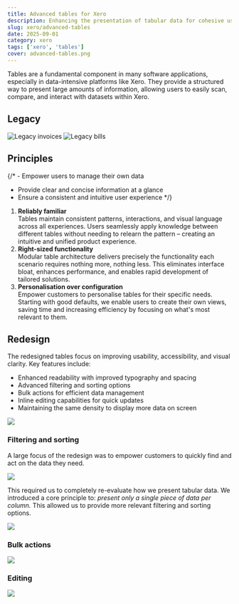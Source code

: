 ```yaml
---
title: Advanced tables for Xero
description: Enhancing the presentation of tabular data for cohesive user experiences.
slug: xero/advanced-tables
date: 2025-09-01
category: xero
tags: ['xero', 'tables']
cover: advanced-tables.png
---
```


Tables are a fundamental component in many software applications, especially in data-intensive platforms like Xero. They provide a structured way to present large amounts of information, allowing users to easily scan, compare, and
interact with datasets within Xero.

## Legacy

![Legacy invoices](legacy-invoices.png)
![Legacy bills](legacy-bills.png)

## Principles

{/* - Empower users to manage their own data
- Provide clear and concise information at a glance
- Ensure a consistent and intuitive user experience */}

1. **Reliably familiar**\
Tables maintain consistent patterns, interactions, and visual language across all experiences.
Users seamlessly apply knowledge between different tables without needing to relearn the pattern – creating an intuitive and unified product experience.
2. **Right-sized functionality**\
Modular table architecture delivers precisely the functionality each scenario requires nothing more, nothing less. This eliminates interface bloat, enhances performance, and enables rapid development of tailored solutions.
3. **Personalisation over configuration**\
Empower customers to personalise tables for their specific needs. Starting with good defaults, we enable users to create their own views, saving time and increasing efficiency by focusing on what's most relevant to them.

## Redesign

The redesigned tables focus on improving usability, accessibility, and visual clarity. Key features include:
- Enhanced readability with improved typography and spacing
- Advanced filtering and sorting options
- Bulk actions for efficient data management
- Inline editing capabilities for quick updates
- Maintaining the same density to display more data on screen

![](invoices.png)

### Filtering and sorting

A large focus of the redesign was to empower customers to quickly find and act on the data they need. 

![](filter-pills.png)

This required us to completely re-evaluate how we present tabular data. We introduced a core principle to: *present only a single piece of data per column.*
This allowed us to provide more relevant filtering and sorting options.


![](filtering.png)

### Bulk actions

![](bulk-selection.png)


### Editing

![](editing.png)

